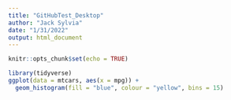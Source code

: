 ```yaml
---
title: "GitHubTest_Desktop"
author: "Jack Sylvia"
date: "1/31/2022"
output: html_document
---
```


```r
knitr::opts_chunk$set(echo = TRUE)
```

```r
library(tidyverse)
ggplot(data = mtcars, aes(x = mpg)) +
  geom_histogram(fill = "blue", colour = "yellow", bins = 15)
```

